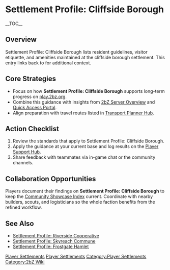 {{Short description|Settlement Profile: Cliffside Borough lists resident guidelines, visitor etiquette, and amenities maintained at the cliffside borough settlement}}
= Settlement Profile: Cliffside Borough =
{{2bZ Navbox}}
__TOC__

== Overview ==
Settlement Profile: Cliffside Borough lists resident guidelines, visitor etiquette, and
amenities maintained at the cliffside borough settlement. This entry links back to
[[Category:Player Settlements|Player Settlements]] for additional context.

== Core Strategies ==
* Focus on how '''Settlement Profile: Cliffside Borough''' supports long-term progress on [[play.2bz.org]].
* Combine this guidance with insights from [[2bZ Server Overview]] and [[Quick Access Portal]].
* Align preparation with travel routes listed in [[Transport Planner Hub]].

== Action Checklist ==
# Review the [[Category:Player Settlements|Player Settlements]] standards that apply to Settlement Profile: Cliffside Borough.
# Apply the guidance at your current base and log results on the [[Player Support Hub]].
# Share feedback with teammates via in-game chat or the community channels.

== Collaboration Opportunities ==
Players document their findings on '''Settlement Profile: Cliffside Borough''' to keep the
[[Community Showcase Index]] current. Coordinate with nearby builders, scouts, and
logisticians so the whole faction benefits from the refined workflow.

== See Also ==
* [[Settlement Profile: Riverside Cooperative]]
* [[Settlement Profile: Skyreach Commune]]
* [[Settlement Profile: Frostgate Hamlet]]

[[Category:Player Settlements]]
[[Category:2bZ Wiki]]
